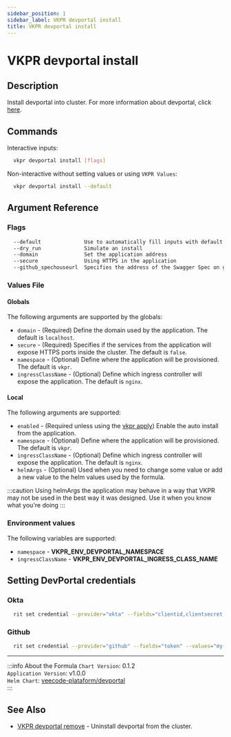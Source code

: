 ```yaml
---
sidebar_position: 1
sidebar_label: VKPR devportal install
title: VKPR devportal install
---
```


# VKPR devportal install

## Description

Install devportal into cluster. For more information about devportal, click [here](https://github.com/traefik/whoami).

## Commands

Interactive inputs:

```bash
  vkpr devportal install [flags]
```

Non-interactive without setting values or using `VKPR Values`:

```bash
  vkpr devportal install --default
```

## Argument Reference

### Flags

```sh
  --default              Use to automatically fill inputs with default values
  --dry_run              Simulate an install
  --domain               Set the application address
  --secure               Using HTTPS in the application
  --github_spechouseurl  Specifies the address of the Swagger Spec on github
```

### Values File

#### Globals

The following arguments are supported by the globals:

- `domain` - (Required) Define the domain used by the application. The default is `localhost`.
- `secure` - (Required) Specifies if the services from the application will expose HTTPS ports inside the cluster. The default is `false`.
- `namespace` - (Optional) Define where the application will be provisioned. The default is `vkpr`.
- `ingressClassName` - (Optional) Define which ingress controller will expose the application. The default is `nginx`.

#### Local

The following arguments are supported:

- `enabled` - (Required unless using the [vkpr apply](/docs/commands/apply)) Enable the auto install from the application.
- `namespace` - (Optional) Define where the application will be provisioned. The default is `vkpr`.
- `ingressClassName` - (Optional) Define which ingress controller will expose the application. The default is `nginx`.
- `helmArgs` - (Optional) Used when you need to change some value or add a new value to the helm values used by the formula.

:::caution
Using helmArgs the application may behave in a way that VKPR may not be used in the best way it was designed.
Use it when you know what you're doing
:::

### Environment values

The following variables are supported:

- `namespace` - **VKPR_ENV_DEVPORTAL_NAMESPACE**
- `ingressClassName` - **VKPR_ENV_DEVPORTAL_INGRESS_CLASS_NAME**

## Setting DevPortal credentials

### Okta

```bash
  rit set credential --provider="okta" --fields="clientid,clientsecret,audience" --values="my-clientid,my-clientsecret,my-audienc"
```

### Github

```bash
  rit set credential --provider="github" --fields="token" --values="my-token"
```

---

:::info About the Formula
`Chart Version`: 0.1.2 <br/>
`Application Version`: v1.0.0 <br/>
`Helm Chart`: [veecode-plataform/devportal](https://vfipaas.github.io/public-charts/) <br/>
:::

## See Also

- [VKPR devportal remove](/docs/commands/devportal/remove) - Uninstall devportal from the cluster.

